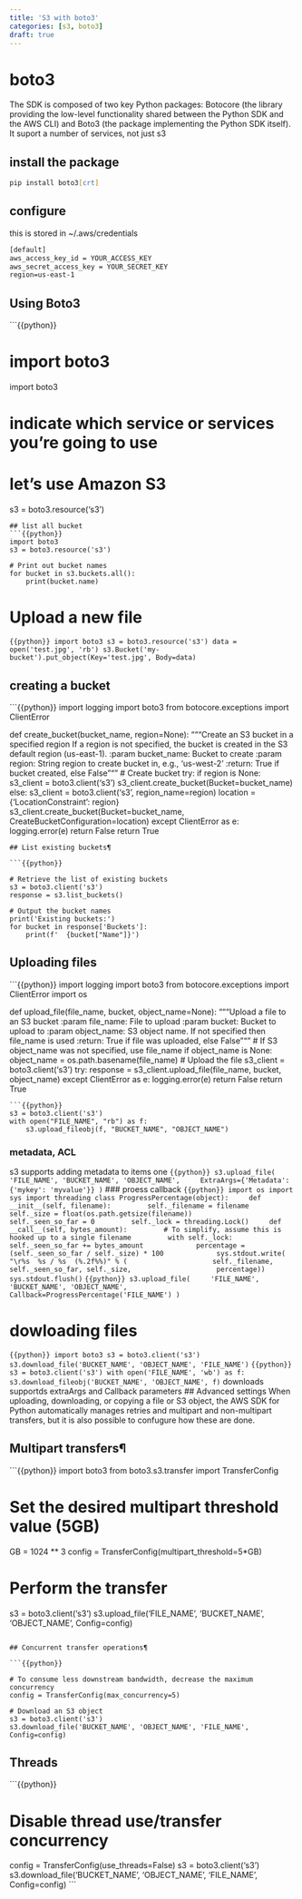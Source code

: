 ```yaml
---
title: 'S3 with boto3'
categories: [s3, boto3]
draft: true
---
```


# boto3
The SDK is composed of two key Python packages: Botocore (the library providing the low-level functionality shared between the Python SDK and the AWS CLI) and Boto3 (the package implementing the Python SDK itself).
It suport a number of services, not just s3

## install the package
```zsh
pip install boto3[crt]
```
## configure
this is stored in  ~/.aws/credentials
```txt
[default]
aws_access_key_id = YOUR_ACCESS_KEY
aws_secret_access_key = YOUR_SECRET_KEY
region=us-east-1
```
## Using Boto3

```{{python}}

# import boto3 
import boto3

# indicate which service or services you're going to use

# let's use Amazon S3
s3 = boto3.resource('s3')
```
## list all bucket
```{{python}}
import boto3
s3 = boto3.resource('s3')

# Print out bucket names
for bucket in s3.buckets.all():
    print(bucket.name)
```

# Upload a new file
```{{python}}
import boto3
s3 = boto3.resource('s3')
data = open('test.jpg', 'rb')
s3.Bucket('my-bucket').put_object(Key='test.jpg', Body=data)
```

## creating a bucket
```{{python}}
import logging
import boto3
from botocore.exceptions import ClientError

def create_bucket(bucket_name, region=None):
    """Create an S3 bucket in a specified region
    If a region is not specified, the bucket is created in the S3 default
    region (us-east-1).
    :param bucket_name: Bucket to create
    :param region: String region to create bucket in, e.g., 'us-west-2'
    :return: True if bucket created, else False
    """
    # Create bucket
    try:
        if region is None:
            s3_client = boto3.client('s3')
            s3_client.create_bucket(Bucket=bucket_name)
        else:
            s3_client = boto3.client('s3', region_name=region)
            location = {'LocationConstraint': region}
            s3_client.create_bucket(Bucket=bucket_name,
                                    CreateBucketConfiguration=location)
    except ClientError as e:
        logging.error(e)
        return False
    return True
```
## List existing buckets¶

```{{python}}

# Retrieve the list of existing buckets
s3 = boto3.client('s3')
response = s3.list_buckets()

# Output the bucket names
print('Existing buckets:')
for bucket in response['Buckets']:
    print(f'  {bucket["Name"]}')
```
## Uploading files

```{{python}}
import logging
import boto3
from botocore.exceptions import ClientError
import os

def upload_file(file_name, bucket, object_name=None):
    """Upload a file to an S3 bucket
    :param file_name: File to upload
    :param bucket: Bucket to upload to
    :param object_name: S3 object name. If not specified then file_name is used
    :return: True if file was uploaded, else False
    """
    # If S3 object_name was not specified, use file_name
    if object_name is None:
        object_name = os.path.basename(file_name)
    # Upload the file
    s3_client = boto3.client('s3')
    try:
        response = s3_client.upload_file(file_name, bucket, object_name)
    except ClientError as e:
        logging.error(e)
        return False
    return True
```
```{{python}}
s3 = boto3.client('s3')
with open("FILE_NAME", "rb") as f:
    s3.upload_fileobj(f, "BUCKET_NAME", "OBJECT_NAME")
```
### metadata, ACL
s3 supports adding metadata to items one 
```{{python}}
s3.upload_file(
    'FILE_NAME', 'BUCKET_NAME', 'OBJECT_NAME',
    ExtraArgs={'Metadata': {'mykey': 'myvalue'}}
)
```
### proess callback
```{{python}}
import os
import sys
import threading
class ProgressPercentage(object):
    def __init__(self, filename):
        self._filename = filename
        self._size = float(os.path.getsize(filename))
        self._seen_so_far = 0
        self._lock = threading.Lock()
    def __call__(self, bytes_amount):
        # To simplify, assume this is hooked up to a single filename
        with self._lock:
            self._seen_so_far += bytes_amount
            percentage = (self._seen_so_far / self._size) * 100
            sys.stdout.write(
                "\r%s  %s / %s  (%.2f%%)" % (
                    self._filename, self._seen_so_far, self._size,
                    percentage))
            sys.stdout.flush()
```
```{{python}}
s3.upload_file(
    'FILE_NAME', 'BUCKET_NAME', 'OBJECT_NAME',
    Callback=ProgressPercentage('FILE_NAME')
)
```

# dowloading files
```{{python}}
import boto3
s3 = boto3.client('s3')
s3.download_file('BUCKET_NAME', 'OBJECT_NAME', 'FILE_NAME')
```
```{{python}}
s3 = boto3.client('s3')
with open('FILE_NAME', 'wb') as f:
    s3.download_fileobj('BUCKET_NAME', 'OBJECT_NAME', f)
```
downloads supportds extraArgs and Callback parameters
## Advanced settings
When uploading, downloading, or copying a file or S3 object, the AWS SDK for Python automatically manages retries and multipart and non-multipart transfers, but it is also possible to confugure how these are done.

## Multipart transfers¶
```{{python}}
import boto3
from boto3.s3.transfer import TransferConfig

# Set the desired multipart threshold value (5GB)
GB = 1024 ** 3
config = TransferConfig(multipart_threshold=5*GB)

# Perform the transfer
s3 = boto3.client('s3')
s3.upload_file('FILE_NAME', 'BUCKET_NAME', 'OBJECT_NAME', Config=config)
```

## Concurrent transfer operations¶

```{{python}}

# To consume less downstream bandwidth, decrease the maximum concurrency
config = TransferConfig(max_concurrency=5)

# Download an S3 object
s3 = boto3.client('s3')
s3.download_file('BUCKET_NAME', 'OBJECT_NAME', 'FILE_NAME', Config=config)
```

## Threads
```{{python}}

# Disable thread use/transfer concurrency
config = TransferConfig(use_threads=False)
s3 = boto3.client('s3')
s3.download_file('BUCKET_NAME', 'OBJECT_NAME', 'FILE_NAME', Config=config)
```
